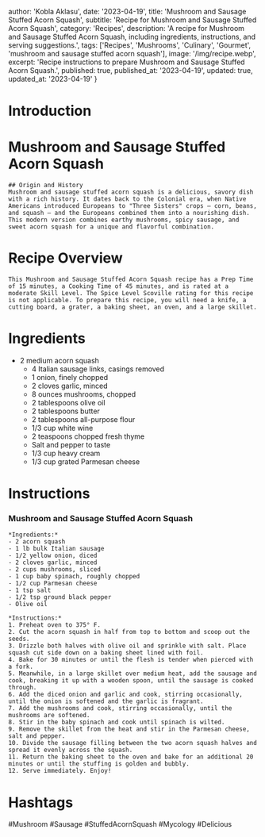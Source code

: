 
  author: 'Kobla Aklasu',
  date: '2023-04-19',
  title: 'Mushroom and Sausage Stuffed Acorn Squash',
  subtitle: 'Recipe for Mushroom and Sausage Stuffed Acorn Squash',
  category: 'Recipes',
  description: 'A recipe for Mushroom and Sausage Stuffed Acorn Squash, including ingredients, instructions, and serving suggestions.',
  tags: ['Recipes', 'Mushrooms', 'Culinary', 'Gourmet', 'mushroom and sausage stuffed acorn squash'],
  image: '/img/recipe.webp',
  excerpt: 'Recipe instructions to prepare Mushroom and Sausage Stuffed Acorn Squash.',
  published: true,
  published_at: '2023-04-19',
  updated: true,
  updated_at: '2023-04-19'
}


  # Introduction

# Mushroom and Sausage Stuffed Acorn Squash
    
    ## Origin and History 
    Mushroom and sausage stuffed acorn squash is a delicious, savory dish with a rich history. It dates back to the Colonial era, when Native Americans introduced Europeans to "Three Sisters" crops – corn, beans, and squash – and the Europeans combined them into a nourishing dish. This modern version combines earthy mushrooms, spicy sausage, and sweet acorn squash for a unique and flavorful combination.

# Recipe Overview

    This Mushroom and Sausage Stuffed Acorn Squash recipe has a Prep Time of 15 minutes, a Cooking Time of 45 minutes, and is rated at a moderate Skill Level. The Spice Level Scoville rating for this recipe is not applicable. To prepare this recipe, you will need a knife, a cutting board, a grater, a baking sheet, an oven, and a large skillet.

# Ingredients

- 2 medium acorn squash
    - 4 Italian sausage links, casings removed
    - 1 onion, finely chopped
    - 2 cloves garlic, minced
    - 8 ounces mushrooms, chopped
    - 2 tablespoons olive oil
    - 2 tablespoons butter
    - 2 tablespoons all-purpose flour
    - 1/3 cup white wine
    - 2 teaspoons chopped fresh thyme
    - Salt and pepper to taste
    - 1/3 cup heavy cream
    - 1/3 cup grated Parmesan cheese

# Instructions

### Mushroom and Sausage Stuffed Acorn Squash
    
    *Ingredients:*
    - 2 acorn squash
    - 1 lb bulk Italian sausage
    - 1/2 yellow onion, diced
    - 2 cloves garlic, minced
    - 2 cups mushrooms, sliced
    - 1 cup baby spinach, roughly chopped
    - 1/2 cup Parmesan cheese
    - 1 tsp salt
    - 1/2 tsp ground black pepper
    - Olive oil
    
    *Instructions:*
    1. Preheat oven to 375° F. 
    2. Cut the acorn squash in half from top to bottom and scoop out the seeds.
    3. Drizzle both halves with olive oil and sprinkle with salt. Place squash cut side down on a baking sheet lined with foil.
    4. Bake for 30 minutes or until the flesh is tender when pierced with a fork.
    5. Meanwhile, in a large skillet over medium heat, add the sausage and cook, breaking it up with a wooden spoon, until the sausage is cooked through.
    6. Add the diced onion and garlic and cook, stirring occasionally, until the onion is softened and the garlic is fragrant.
    7. Add the mushrooms and cook, stirring occasionally, until the mushrooms are softened.
    8. Stir in the baby spinach and cook until spinach is wilted. 
    9. Remove the skillet from the heat and stir in the Parmesan cheese, salt and pepper.
    10. Divide the sausage filling between the two acorn squash halves and spread it evenly across the squash.
    11. Return the baking sheet to the oven and bake for an additional 20 minutes or until the stuffing is golden and bubbly.
    12. Serve immediately. Enjoy!

# Hashtags

#Mushroom #Sausage #StuffedAcornSquash #Mycology #Delicious



